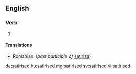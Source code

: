 ==English==

===Verb===
{{head|en|verb form}}

# {{en-past of|satirise}}
====Translations====
{{trans-top}}
* Romanian: {{t|ro|satirizat}} (''past participle of'' [[satiriza]])

{{trans-mid}}

{{trans-bottom}}
[[de:satirised]]
[[hu:satirised]]
[[mg:satirised]]
[[sv:satirised]]
[[vi:satirised]]